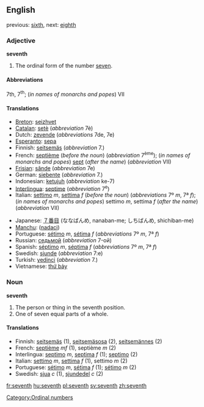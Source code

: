 ==English==
previous: [[sixth]], next: [[eighth]]

===Adjective===
'''seventh'''
# The ordinal form of the number [[seven]].

====Abbreviations====
7th, 7<sup>th</sup>; (''in names of monarchs and popes'') VII

====Translations====
{{top}}
*[[Breton]]: [[seizhvet]]
*[[Catalan]]: [[setè]] (''abbreviation'' 7è)
*Dutch: [[zevende]] (''abbreviations'' 7de, 7e)
*[[Esperanto]]: [[sepa]]
*Finnish: [[seitsemäs]] (''abbreviation'' 7.)
*French: [[septième]] (''before the noun'') (''abbreviation'' 7<sup>ème</sup>); (''in names of monarchs and popes'') [[sept]] (''after the name'') (''abbreviation'' VII)
*[[Frisian]]: [[sânde]] (''abbreviation'' 7e)
*German: [[siebente]] (''abbreviation'' 7.)
*Indonesian: [[ketujuh]] (''abbreviation'' ke-7)
*[[Interlingua]]: [[septime]] (''abbreviation'' 7<sup>e</sup>)
*Italian: [[settimo]] ''m'', [[settima]] ''f'' (''before the noun'') (''abbreviations'' 7º ''m'', 7ª ''f''); (''in names of monarchs and popes'') settimo ''m'', settima ''f'' (''after the name'') (''abbreviation'' VII)
{{mid}}
*Japanese: [[７番目]] (ななばんめ, nanaban-me; しちばんめ, shichiban-me)
*[[Manchu]]: ([[nadaci]])
*Portuguese: [[sétimo]] ''m'', [[sétima]] ''f'' (''abbreviations'' 7º ''m'', 7ª ''f'')
*Russian: [[седьмой]] (''abbreviation'' 7-ой)
*Spanish: [[séptimo]] ''m'', [[séptima]] ''f'' (''abbreviations'' 7º ''m'', 7ª ''f'')
*Swedish: [[sjunde]] (''abbreviation'' 7:e)
*Turkish: [[yedinci]] (''abbreviation'' 7.)
*Vietnamese: [[thứ bảy]]
{{bottom}}

===Noun===
'''seventh'''

#The person or thing in the seventh position.
#One of seven equal parts of a whole.

====Translations====

*Finnish: [[seitsemäs]] (1), [[seitsemäsosa]] (2), [[seitsemännes]] (2)
*French: [[septième]] ''mf'' (1), septième ''m'' (2)
*Interlingua: [[septimo]] ''m'', [[septima]] ''f'' (1); [[septimo]] (2)
*Italian: [[settimo]] ''m'', [[settima]] ''f'' (1), settimo ''m'' (2)
*Portuguese: [[sétimo]] ''m'', [[sétima]] ''f'' (1); [[sétimo]] ''m'' (2)
*Swedish: [[sjua]] ''c'' (1), [[sjundedel]] ''c'' (2)

[[Category:Ordinal numbers]]

[[fr:seventh]]
[[hu:seventh]]
[[pl:seventh]]
[[sv:seventh]]
[[zh:seventh]]